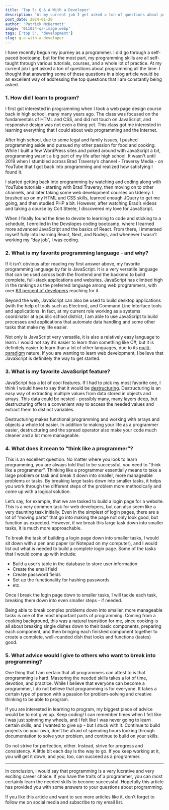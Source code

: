```yaml
---
title: 'Top 5: Q & A With a Developer'
description: 'At my current job I get asked a ton of questions about programming all the time. I thought that answering some of these questions in a blog article would be an excellent way of addressing the top questions that I am constantly being asked.'
post_date: 2024-01-20
author: 'Patrick McDermott'
image: '011024-qa-image.webp'
tags: ['top 5', 'development']
slug: q-a-with-a-developer
---
```


I have recently begun my journey as a programmer. I did go through a self-paced bootcamp, but for the most part, my programming skills are all self-taught through various tutorials, courses, and a whole lot of practice. At my current job I get asked a ton of questions about programming all the time. I thought that answering some of these questions in a blog article would be an excellent way of addressing the top questions that I am constantly being asked.

### 1. How did I learn to program?

I first got interested in programming when I took a web page design course back in high school, many many years ago. The class was focused on the fundamentals of HTML and CSS, and did not touch on JavaScript, and responsive design was not even a thing yet. This class got me interested in learning everything that I could about web programming and the Internet.

After high school, due to some legal and family issues, I pushed programming aside and pursued my other passion for food and cooking. While I built a few WordPress sites and poked around with JavaScript a bit, programming wasn’t a big part of my life after high school. It wasn't until 2019 when I stumbled across Brad Traversy’s channel - Traversy Media - on YouTube that I got back into programming and realized how satisfying I found it.

I started getting back into programming by watching and coding along with YouTube tutorials - starting with Brad Traversy, then moving on to other channels, and later taking some web development courses on Udemy. I brushed up on my HTML and CSS skills, learned enough JQuery to get me going, and then studied PHP a bit. However, after watching Brad’s videos and taking a course by Colt Steele, I discovered my love for JavaScript.

When I finally found the time to devote to learning to code and sticking to a schedule, I enrolled in the Devslopes coding bootcamp, where I learned more advanced JavaScript and the basics of React. From there, I immersed myself fully into learning React, Next, and Nodejs, and whenever I wasn’t working my “day job”, I was coding.

### 2. What is my favorite programming language - and why?

If it isn’t obvious after reading my first answer above, my favorite programming language by far is JavaScript. It is a very versatile language that can be used across both the frontend and the backend to build complete, full-stack applications and websites. JavaScript has climbed high in the rankings as the preferred language among web programmers, with over <a href="https://kruschecompany.com/javascript-development-statistics-and-facts/#:~:text=According%20to%20Statista%2C%20the%20usage,%25)%20and%20Python%20(49.28%25)." target="_blank" rel="noreferrer noopener">63 percent of developers</a> reaching for it.

Beyond the web, JavaScript can also be used to build desktop applications (with the help of tools such as Electron), and Command Line Interface tools and applications. In fact, at my current role working as a systems coordinator at a public school district, I am able to use JavaScript to build processes and applications that automate data handling and some other tasks that make my life easier.

Not only is JavaScript very versatile, it is also a relatively easy language to learn. I would not say it’s easier to learn than something like C#, but it is definitely easier to learn than a lot of other languages, due to its <a href="https://subscription.packtpub.com/book/programming/9781838641917/13/ch13lvl1sec03/javascript-paradigms#:~:text=JavaScript%20is%20a%20multi%2Dparadigm,%2C%20imperative%2C%20and%20functional%20programming." target="_blank" rel="noreferrer nofollower"> multi-paradigm</a> nature. If you are wanting to learn web development, I believe that JavaScript is definitely the way to get started.

### 3. What is my favorite JavaScript feature?

JavaScript has a lot of cool features. If I had to pick my most favorite one, I think I would have to say that it would be <a href="https://developer.mozilla.org/en-US/docs/Web/JavaScript/Reference/Operators/Destructuring_assignment" target="_blank" rel="noreferrer noopener">destructuring</a>. Destructuring is an easy way of extracting multiple values from data stored in objects and arrays. This data could be nested - possibly many, many layers deep, but destructuring offers a convenient way to access the needed values and extract them to distinct variables.

Destructuring makes functional programming and working with arrays and objects a whole lot easier. In addition to making your life as a programmer easier, destructuring and the spread operator also make your code much cleaner and a lot more manageable.

### 4. What does it mean to “think like a programmer”?

This is an excellent question. No matter where you look to learn programming, you are always told that to be successful, you need to “think like a programmer”. Thinking like a programmer essentially means to take a large problem or task and break it down into smaller, more manageable problems or tasks. By breaking large tasks down into smaller tasks, it helps you work through the different steps of the problem more methodically and come up with a logical solution.

Let’s say, for example, that we are tasked to build a login page for a website. This is a very common task for web developers, but can also seem like a very daunting task initially. Even in the simplest of login pages, there are a lot of “moving parts” that go into making the page not only look good, but function as expected. However, if we break this large task down into smaller tasks, it is much more approachable.

To break the task of building a login page down into smaller tasks, I would sit down with a pen and paper (or Notepad on my computer), and I would list out what is needed to build a complete login page. Some of the tasks that I would come up with include:

-   Build a user’s table in the database to store user information
-   Create the email field
-   Create password fields
-   Set up the functionality for hashing passwords
-   etc.

Once I break the login page down to smaller tasks, I will tackle each task, breaking them down into even smaller steps - if needed.

Being able to break complex problems down into smaller, more manageable tasks is one of the most important parts of programming. Coming from a cooking background, this was a natural transition for me, since cooking is all about breaking single dishes down to their basic components, preparing each component, and then bringing each finished component together to create a complete, well-rounded dish that looks and functions (tastes) good.

### 5. What advice would I give to others who want to break into programming?

One thing that I am certain that all programmers can attest to is that programming is hard. Mastering the needed skills takes a lot of time, devotion, and practice. While I believe that everyone can become a programmer, I do not believe that programming is for everyone. It takes a certain type of person with a passion for problem-solving and creative thinking to be able to program.

If you are interested in learning to program, my biggest piece of advice would be to not give up. Keep coding! I can remember times when I felt like I was just spinning my wheels, and I felt like I was never going to learn certain skills, and I wanted to give up - but I stuck with it. Continue to build projects on your own, don’t be afraid of spending hours looking through documentation to solve your problem, and continue to build on your skills.

Do not strive for perfection, either. Instead, strive for progress and consistency. A little bit each day is the way to go. If you keep working at it, you will get it down, and you, too, can succeed as a programmer.

<hr />

In conclusion, I would say that programming is a very lucrative and very exciting career choice. If you have the traits of a programmer, you can most certainly learn the needed skills to become successful. Hopefully this article has provided you with some answers to your questions about programming.

If you like this article and want to see more articles like it, don’t forget to follow me on social media and subscribe to my email list.
